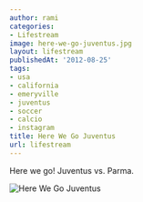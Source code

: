 ```yaml
---
author: rami
categories:
- Lifestream
image: here-we-go-juventus.jpg
layout: lifestream
publishedAt: '2012-08-25'
tags:
- usa
- california
- emeryville
- juventus
- soccer
- calcio
- instagram
title: Here We Go Juventus
url: lifestream
---
```


Here we go! Juventus vs. Parma.

![Here We Go Juventus](/assets/images/content/lifestream/here-we-go-juventus.jpg)
